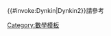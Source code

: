{{#invoke:Dynkin|Dynkin2}}<noinclude>{{Lua|icononly=on|Module:Dynkin}}請參考{{模板|Dynkin}}[[Category:數學模板]]</noinclude>